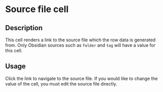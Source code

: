 # Source file cell

## Description

This cell renders a link to the source file which the row data is generated from. Only Obsidian sources such as `folder` and `tag` will have a value for this cell.

## Usage

Click the link to navigate to the source file. If you would like to change the value of the cell, you must edit the source file directly.
